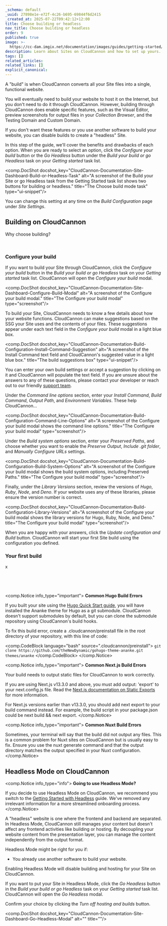 ```yaml
---
_schema: default
_uuid: 27898e1e-e72f-4c26-b695-69844f6d2415
_created_at: 2025-07-22T09:42:12+12:00
title: Choose building or headless
nav_title: Choose building or headless
order: 9
published: true
image: >-
  https://cc-dam.imgix.net/documentation/images/guides/getting-started/guide-thumbnails/CloudCannon-Getting-Started-Thumbnail-Universal.png
description: Learn about Sites on CloudCannon and how to set up yours.
tags: []
related_articles:
related_links: []
explicit_canonical:
---
```

A "build" is when CloudCannon converts all your Site files into a single, functional website.

You will eventually need to build your website to host it on the Internet, but you don't need to do it through CloudCannon. However, building through CloudCannon does enable specific features, such as the Visual Editor, preview screenshots for output files in your *Collection Browser*, and the Testing Domain and Custom Domain.

If you don't want these features or you use another software to build your website, you can disable builds to create a "headless" Site.

In this step of the guide, we'll cover the benefits and drawbacks of each option. When you are ready to select an option, click the *Configure your build* button or the *Go Headless* button under the *Build your build or go Headless* task on your *Getting started* task list.

<comp.DocShot docshot_key="CloudCannon-Documentation-Site-Dashboard-Build-or-Headless-Task" alt="A screenshot of the Build your Site or go Headless task from the Getting Started task list shows two buttons for building or headless." title="The Choose build mode task" type="ui-snippet"/>

You can change this setting at any time on the *Build Configuration* page under *Site Settings*.

## Building on CloudCannon

Why choose building?

&nbsp;

### Configure your build

If you want to build your Site through CloudCannon, click the *Configure your build* button in the *Build your build or go Headless* task on your *Getting started* task list. CloudCannon will open the *Configure your build* modal.

<comp.DocShot docshot_key="CloudCannon-Documentation-Site-Dashboard-Configure-Build-Modal" alt="A screenshot of the Configure your build modal." title="The Configure your build modal" type="screenshot"/>

To build your Site, CloudCannon needs to know a few details about how your website functions. CloudCannon can make suggestions based on the SSG your Site uses and the contents of your files. These suggestions appear under each text field in the *Configure your build* modal in a light blue box.

<comp.DocShot docshot_key="CloudCannon-Documentation-Build-Configuration-Install-Command-Suggestion" alt="A screenshot of the Install Command text field and CloudCannon's suggested value in a light blue box." title="The build suggestions box" type="ui-snippet"/>

You can enter your own build settings or accept a suggestion by clicking on it and CloudCannon will populate the text field. If you are unsure about the answers to any of these questions, please contact your developer or reach out to our friendly [support team](/support/).

Under the *Command line options* section, enter your *Install Command*, *Build Command*, *Output Path*, and *Environment Variables*. These help CloudCannon...

<comp.DocShot docshot_key="CloudCannon-Documentation-Build-Configuration-Command-Line-Options" alt="A screenshot of the Configure your build modal shows the command line options." title="The Configure your build modal" type="screenshot"/>

Under the *Build system options* section, enter your *Preserved Paths*, and choose whether you want to enable the *Preserve Output*, *Include .git folder*, and *Manually Configure URLs* settings.

<comp.DocShot docshot_key="CloudCannon-Documentation-Build-Configuration-Build-System-Options" alt="A screenshot of the Configure your build modal shows the build system options, including Preserved Paths." title="The Configure your build modal" type="screenshot"/>

Finally, under the *Library Versions* section, review the versions of *Hugo*, *Ruby*, *Node*, and *Deno*. If your website uses any of these libraries, please ensure the version number is correct.

<comp.DocShot docshot_key="CloudCannon-Documentation-Build-Configuration-Library-Versions" alt="A screenshot of the Configure your build modal shows the library versions for Hugo, Ruby, Node, and Deno." title="The Configure your build modal" type="screenshot"/>

When you are happy with your answers, click the *Update configuration and Build* button. CloudCannon will start your first Site build using the configuration you defined.

### Your first build

x

&nbsp;

&nbsp;

<comp.Notice info_type="important">
  **Common Hugo Build Errors**

  If you built your site using the <a target="_blank" rel="noopener noreferrer" href="https://gohugo.io/getting-started/quick-start/">Hugo Quick Start guide</a>, you will have installed the Ananke theme for Hugo as a git submodule. CloudCannon doesn't support submodules by default, but you can clone the submodule repository using CloudCannon's build hooks.

  To fix this build error, create a .cloudcannon/preinstall file in the root directory of your repository, with this line of code:

  <comp.CodeBlock language="bash" source=".cloudcannon/preinstall">
                              ```
                              git clone https://github.com/theNewDynamic/gohugo-theme-ananke.git themes/ananke
                              ```
                              </comp.CodeBlock>
</comp.Notice>

<comp.Notice info_type="important">
  **Common Next.js Build Errors**

  Your build needs to output static files for CloudCannon to work correctly.

  If you are using Next.js v13.3.0 and above, you must add output: 'export' to your next.config.js file. Read the [Next.js documentation on Static Exports](https://nextjs.org/docs/app/building-your-application/deploying/static-exports) for more information.

  For Next.js versions earlier than v13.3.0, you should add next export to your build command instead. For example, the build script in your package.json could be next build && next export.
</comp.Notice>

<comp.Notice info_type="important">
  **Common Nuxt Build Errors**

  Sometimes, your terminal will say that the build did not output any files. This is a common problem for Nuxt sites on CloudCannon but is usually easy to fix. Ensure you use the nuxt generate command and that the output directory matches the output specified in your Nuxt configuration.
</comp.Notice>

## Headless Mode on CloudCannon

<comp.Notice info_type="info">
  **Going to use Headless Mode?**

  If you decide to use Headless Mode on CloudCannon, we recommend you switch to the [Getting Started with Headless](/documentation/guides/getting-started-with-headless/) guide. We've removed any irrelevant information for a more streamlined onboarding process.
</comp.Notice>

A "headless" website is one where the frontend and backend are separated. In Headless Mode, CloudCannon still manages your content but doesn't affect any frontend activities like building or hosting. By decoupling your website content from the presentation layer, you can manage the content independently from the output format.

Headless Mode might be right for you if:

* You already use another software to build your website.

Enabling Headless Mode will disable building and hosting for your Site on CloudCannon.

If you want to put your Site in Headless Mode, click the *Go Headless* button in the *Build your build or go Headless* task on your *Getting started* task list. CloudCannon will open the *Go Headless* modal.

Confirm your choice by clicking the *Turn off hosting and builds* button.

<comp.DocShot docshot_key="CloudCannon-Documentation-Site-Dashboard-Go-Headless-Modal" alt="" title=""/>